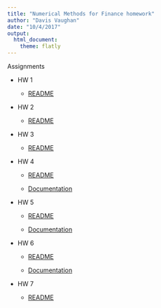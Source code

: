 ```yaml
---
title: "Numerical Methods for Finance homework"
author: "Davis Vaughan"
date: "10/4/2017"
output:
  html_document:
    theme: flatly
---
```


Assignments

* HW 1

    * [README](./assignments/hw-01/README.html)
    
* HW 2

    * [README](./assignments/hw-02/README.html)
    
* HW 3

    * [README](./assignments/hw-03/README.html)

* HW 4

    * [README](./assignments/hw-04/README.html)
    
    * [Documentation](./assignments/hw-04/docs/_build/html/index.html)

* HW 5

    * [README](./assignments/hw-05/README.html)
    
    * [Documentation](./assignments/hw-05/docs/_build/html/index.html)

* HW 6

    * [README](./assignments/hw-06/README.html)
    
    * [Documentation](./assignments/hw-06/docs/_build/html/index.html)
    
* HW 7

    * [README](./assignments/hw-07/README.html)

